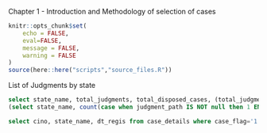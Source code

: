 
Chapter 1 - Introduction and Methodology of selection of cases

```r
knitr::opts_chunk$set(
	echo = FALSE,
	eval=FALSE,
	message = FALSE,
	warning = FALSE
)
source(here::here("scripts","source_files.R"))
```

List of Judgments by state

```sql

select state_name, total_judgments, total_disposed_cases, (total_judgments::decimal / total_disposed_cases * 100) as percent_judgments FROM 
(select state_name, count(case when judgment_path IS NOT null then 1 END) as total_judgments, count(case when disp_nature!='0' then 1 END) as total_disposed_cases from case_details where case_flag='1' group by state_name) as a

```



```sql
select cino, state_name, dt_regis from case_details where case_flag='1'
```

